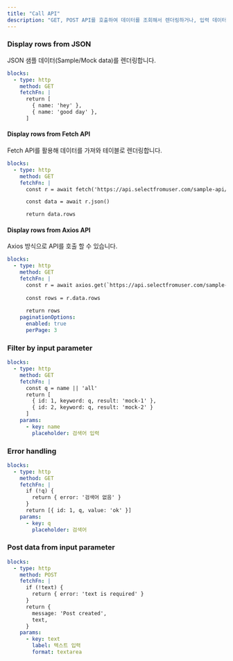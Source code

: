 ```yaml
---
title: "Call API"
description: "GET, POST API를 호출하여 데이터를 조회해서 렌더링하거나, 입력 데이터 값을 전달하는 UI를 만들어 API 호출시 활용할 수 있습니다."
---
```


### Display rows from JSON

JSON 샘플 데이터(Sample/Mock data)를 렌더링합니다.

```yaml
blocks:
  - type: http
    method: GET
    fetchFn: |
      return [
        { name: 'hey' },
        { name: 'good day' },
      ]
```

#### **Display rows from Fetch API**

Fetch API를 활용해 데이터를 가져와 테이블로 렌더링합니다.

```yaml
blocks:
  - type: http
    method: GET
    fetchFn: |
      const r = await fetch('https://api.selectfromuser.com/sample-api/wines?page=1&limit=10')

      const data = await r.json()

      return data.rows
```

#### **Display rows from Axios API**

Axios 방식으로 API를 호출 할 수 있습니다.

```yaml
blocks:
  - type: http
    method: GET
    fetchFn: |
      const r = await axios.get(`https://api.selectfromuser.com/sample-api/wines?page=1&limit=10`)
      
      const rows = r.data.rows
      
      return rows
    paginationOptions:
      enabled: true
      perPage: 3
```

### Filter by input parameter

```yaml
blocks:
  - type: http
    method: GET
    fetchFn: |
      const q = name || 'all'
      return [
        { id: 1, keyword: q, result: 'mock-1' },
        { id: 2, keyword: q, result: 'mock-2' }
      ]
    params:
      - key: name
        placeholder: 검색어 입력
```

### Error handling

```yaml
blocks:
  - type: http
    method: GET
    fetchFn: |
      if (!q) {
        return { error: '검색어 없음' }
      }
      return [{ id: 1, q, value: 'ok' }]
    params:
      - key: q
        placeholder: 검색어
```

### Post data from input parameter

```yaml
blocks:
  - type: http
    method: POST
    fetchFn: |
      if (!text) {
        return { error: 'text is required' }
      }
      return {
        message: 'Post created',
        text,
      }
    params:
      - key: text
        label: 텍스트 입력
        format: textarea
```